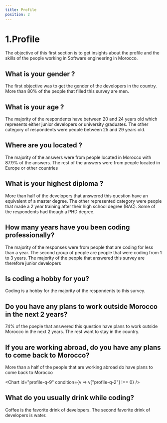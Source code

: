 ```yaml
---
title: Profile
position: 2
---
```


# 1.Profile

The objective of this first section is to get insights about the profile and the skills of the people working in Software engineering in Morocco.

## What is your gender ?

The first objective was to get the gender of the developers in the country. More than 80% of the people that filled this survey are men.

<Chart id="profile-q-0" pie title={false} />


## What is your age ?

The majority of the respondents have between 20 and 24 years old which represents either junior developers or university graduates. The other category of respondents were people between 25 and 29 years old. 

<Chart id="profile-q-1" />

## Where are you located ?

The majority of the answers were from people located in Morocco with 87.9% of the answers. The rest of the answers were from people located in Europe or other countries

<Chart id="profile-q-2" />

## What is your highest diploma ?

More than half of the developers that answered this question have an equivalent of a master degree. The other represented category were people that made a 2 year training after their high school degree (BAC). Some of the respondents had though a PHD degree.

<Chart id="profile-q-4" pie />

## How many years have you been coding professionally?

The majority of the responses were from people that are coding for less than a year. The second group of people are people that were coding from 1 to 3 years. The majority of the people that answered this survey are therefore junior developers

<Chart id="profile-q-5" />

## Is coding a hobby for you?

Coding is a hobby for the majority of the respondents to this survey.

<Chart id="profile-q-6" />

## Do you have any plans to work outside Morocco in the next 2 years?

74% of the poeple that answered this question have plans to work outside Morocco in the next 2 years. The rest want to stay in the country.

<Chart id="profile-q-8" />

## If you are working abroad, do you have any plans to come back to Morocco?

More than a half of the people that are working abroad do have plans to come back to Morocco 

<Chart id="profile-q-9" condition={v => v["profile-q-2"] !== 0} />

## What do you usually drink while coding?

Coffee is the favorite drink of developers. The second favorite drink of developers is water.

<Chart id="profile-q-15" />
